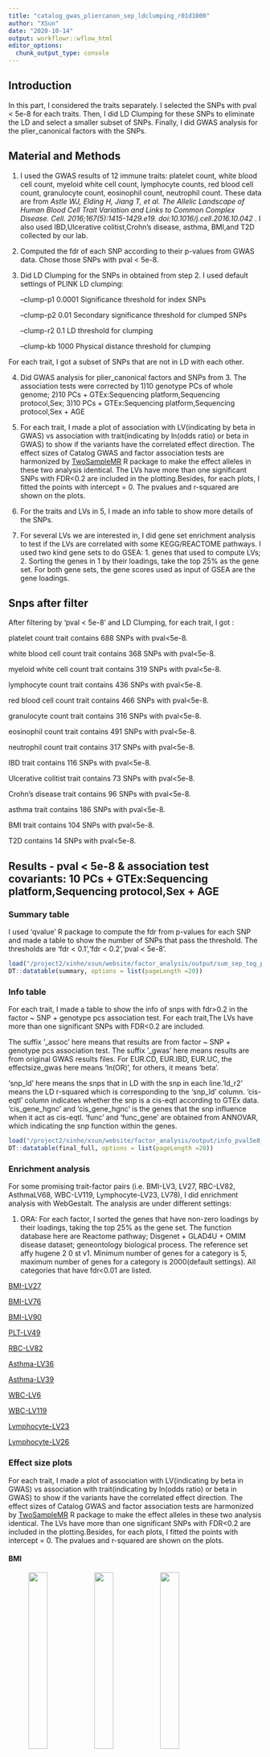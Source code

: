 ```yaml
---
title: "catalog_gwas_pliercanon_sep_ldclumping_r01d1000"
author: "XSun"
date: "2020-10-14"
output: workflowr::wflow_html
editor_options:
  chunk_output_type: console
---
```


## Introduction

In this part, I considered the traits separately. I selected the SNPs with pval < 5e-8 for each traits. Then, I did LD Clumping for these SNPs to eliminate the LD and select a smaller subset of SNPs. Finally, I did GWAS analysis for the plier_canonical factors with the SNPs.


## Material and Methods

1. I used the GWAS results of 12 immune traits: platelet count, white blood cell count, myeloid white cell count, lymphocyte counts, red blood cell count, granulocyte count, eosinophil count, neutrophil count. These data are from *Astle WJ, Elding H, Jiang T, et al. The Allelic Landscape of Human Blood Cell Trait Variation and Links to Common Complex Disease. Cell. 2016;167(5):1415-1429.e19. doi:10.1016/j.cell.2016.10.042* . I also used IBD,Ulcerative colitist,Crohn's disease, asthma, BMI,and T2D collected by our lab.

2. Computed the fdr of each SNP according to their p-values from GWAS data. Chose those SNPs with pval < 5e-8. 

3. Did LD Clumping for the SNPs in obtained from step 2. I used default settings of PLINK LD clumping: 
      
     --clump-p1 0.0001            Significance threshold for index SNPs
     
     --clump-p2 0.01              Secondary significance threshold for clumped SNPs
 
     --clump-r2 0.1               LD threshold for clumping

     --clump-kb 1000               Physical distance threshold for clumping

For each trait, I got a subset of SNPs that are not in LD with each other.

4. Did GWAS analysis for plier_canonical factors and SNPs from 3. The association tests were corrected by 1)10 genotype PCs of whole genome; 2)10 PCs + GTEx:Sequencing platform,Sequencing protocol,Sex; 3)10 PCs + GTEx:Sequencing platform,Sequencing protocol,Sex + AGE

5. For each trait, I made a plot of association with LV(indicating by beta in GWAS) vs association with trait(indicating by ln(odds ratio) or beta in GWAS) to show if the variants have the correlated effect direction. The effect sizes of Catalog GWAS and factor association tests are harmonized by [TwoSampleMR](https://mrcieu.github.io/TwoSampleMR/articles/introduction.html) R package to make the effect alleles in these two analysis identical. The LVs have more than one significant SNPs with FDR<0.2 are included in the plotting.Besides, for each plots, I fitted the points with intercept = 0. The pvalues and r-squared are shown on the plots.

6. For the traits and LVs in 5, I made an info table to show more details of the SNPs. 

7. For several LVs we are interested in, I did gene set enrichment analysis to test if the LVs are correlated with some KEGG/REACTOME pathways. I used two kind gene sets to do GSEA: 1. genes that used to compute LVs; 2. Sorting the genes in 1 by their loadings, take the top 25% as the gene set. For both gene sets, the gene scores used as input of GSEA are the gene loadings.



## Snps after filter

After filtering by 'pval < 5e-8' and LD Clumping, for each trait, I got :

platelet count trait contains 688 SNPs with pval<5e-8. 

white blood cell count trait contains 368 SNPs with pval<5e-8. 

myeloid white cell count trait contains 319 SNPs with pval<5e-8. 

lymphocyte count trait contains 436 SNPs with pval<5e-8. 

red blood cell count trait contains 466 SNPs with pval<5e-8. 

granulocyte count trait contains 316 SNPs with pval<5e-8. 

eosinophil count trait contains 491 SNPs with pval<5e-8. 

neutrophil count trait contains 317 SNPs with pval<5e-8. 

IBD trait contains 116 SNPs with pval<5e-8. 

Ulcerative colitist trait contains 73 SNPs with pval<5e-8. 

Crohn's disease trait contains 96 SNPs with pval<5e-8. 

asthma trait contains 186 SNPs with pval<5e-8. 

BMI trait contains 104 SNPs with pval<5e-8. 

T2D contains 14 SNPs with pval<5e-8. 



## Results - pval < 5e-8 & association test covariants: 10 PCs + GTEx:Sequencing platform,Sequencing protocol,Sex + AGE



### Summary table

I used 'qvalue' R package to compute the fdr from p-values for each SNP and made a table to show the number of SNPs that pass the threshold. The thresholds are 'fdr < 0.1','fdr < 0.2','pval < 5e-8'.

```r
load("/project2/xinhe/xsun/website/factor_analysis/output/sum_sep_tog_pval_pliercanon_wgpc_ldcl_d1k_ageco.rdata")
DT::datatable(summary, options = list(pageLength =20))
```


### Info table

For each trait, I made a table to show the info of snps with fdr>0.2 in the factor ~ SNP + genotype pcs association test. For each trait,The LVs have more than one significant SNPs with FDR<0.2 are included. 

The suffix '_assoc' here means that results are from factor ~ SNP + genotype pcs association test. The suffix '_gwas' here means results are from original GWAS results files. For EUR.CD, EUR.IBD, EUR.UC, the effectsize_gwas here means 'ln(OR)', for others, it means 'beta'. 

'snp_ld' here means the snps that in LD with the snp in each line.'ld_r2' means the LD r-squared which is corresponding to the 'snp_ld' column. 'cis-eqtl' column indicates whether the snp is a cis-eqtl according to GTEx data. 'cis_gene_hgnc' and 'cis_gene_hgnc' is the genes that the snp influence when it act as cis-eqtl. 'func' and 'func_gene' are obtained from ANNOVAR, which indicating the snp function within the genes.

```r
load("/project2/xinhe/xsun/website/factor_analysis/output/info_pval5e8_pliercanon_ld_d1k_ageco.rdata")
DT::datatable(final_full, options = list(pageLength =20))
```


### Enrichment analysis

For some promising trait-factor pairs (i.e. BMI-LV3, LV27, RBC-LV82, AsthmaLV68,  WBC-LV119, Lymphocyte-LV23, LV78), I did enrichment analysis with WebGestalt. The analysis are under different settings:

1. ORA: For each factor, I sorted the genes that have non-zero loadings by their loadings, taking the top 25% as the gene set. The function database here are Reactome pathway; Disgenet + GLAD4U + OMIM disease dataset; geneontology biological process. The reference set affy hugene 2 0 st v1. Minimum number of genes for a category is 5, maximum number of genes for a category is 2000(default settings). All categories that have fdr<0.01 are listed.


[BMI-LV27](http://www.webgestalt.org/results/1603046183/#)

[BMI-LV76](http://www.webgestalt.org/results/1603046194/#)

[BMI-LV90](http://www.webgestalt.org/results/1603129380/#)

[PLT-LV49](http://www.webgestalt.org/results/1603392884/#)

[RBC-LV82](http://www.webgestalt.org/results/1603046204/#)

[Asthma-LV36](http://www.webgestalt.org/results/1603392903/#)

[Asthma-LV39](http://www.webgestalt.org/results/1603394356/#)

[WBC-LV6](http://www.webgestalt.org/results/1603394345/#)

[WBC-LV119](http://www.webgestalt.org/results/1603046209/#)

[Lymphocyte-LV23](http://www.webgestalt.org/results/1603046175/#)

[Lymphocyte-LV26](http://www.webgestalt.org/results/1603392923/#)

### Effect size plots

For each trait, I made a plot of association with LV(indicating by beta in GWAS) vs association with trait(indicating by ln(odds ratio) or beta in GWAS) to show if the variants have the correlated effect direction. The effect sizes of Catalog GWAS and factor association tests are harmonized by [TwoSampleMR](https://mrcieu.github.io/TwoSampleMR/articles/introduction.html) R package to make the effect alleles in these two analysis identical. The LVs have more than one significant SNPs with FDR<0.2 are included in the plotting.Besides, for each plots, I fitted the points with intercept = 0. The pvalues and r-squared are shown on the plots.

#### BMI 

<figure class="half">
    <img src="https://github.com/xsun1229/factor_analysis/raw/master/output/effectsize_lv27_bmi_pval5e8_d1k_ageco.jpeg" width="30%">
    <img src="https://github.com/xsun1229/factor_analysis/raw/master/output/effectsize_lv30_bmi_pval5e8_d1k_ageco.jpeg" width="30%">
    <img src="https://github.com/xsun1229/factor_analysis/raw/master/output/effectsize_lv76_bmi_pval5e8_d1k_ageco.jpeg" width="30%">
    <img src="https://github.com/xsun1229/factor_analysis/raw/master/output/effectsize_lv90_bmi_pval5e8_d1k_ageco.jpeg" width="30%">
</figure>


#### Eosinophil count 

<figure class="half">
    <img src="https://github.com/xsun1229/factor_analysis/raw/master/output/effectsize_lv106_eo_pval5e8_d1k_ageco.jpeg" width="30%">
    <img src="https://github.com/xsun1229/factor_analysis/raw/master/output/effectsize_lv125_eo_pval5e8_d1k_ageco.jpeg" width="30%">
</figure>

#### Crohn's disease

<figure class="half">
    <img src="https://github.com/xsun1229/factor_analysis/raw/master/output/effectsize_lv126_EUR.CD_pval5e8_d1k_ageco.jpeg" width="30%">
</figure>

#### IBD

<figure class="half">
    <img src="https://github.com/xsun1229/factor_analysis/raw/master/output/effectsize_lv98_EUR.IBD_pval5e8_d1k_ageco.jpeg" width="30%">
</figure>

#### Ulcerative colitist

<figure class="half">
    <img src="https://github.com/xsun1229/factor_analysis/raw/master/output/effectsize_lv23_EUR.UC_pval5e8_d1k_ageco.jpeg" width="30%">
    <img src="https://github.com/xsun1229/factor_analysis/raw/master/output/effectsize_lv24_EUR.UC_pval5e8_d1k_ageco.jpeg" width="30%">
    <img src="https://github.com/xsun1229/factor_analysis/raw/master/output/effectsize_lv108_EUR.UC_pval5e8_d1k_ageco.jpeg" width="30%">
</figure>


#### granulocyte count

None of the LVs have >1 SNPs at FDR<0.2.


#### lymphocyte count

<figure class="half">
    <img src="https://github.com/xsun1229/factor_analysis/raw/master/output/effectsize_lv23_lymph_pval5e8_d1k_ageco.jpeg" width="30%">
    <img src="https://github.com/xsun1229/factor_analysis/raw/master/output/effectsize_lv26_lymph_pval5e8_d1k_ageco.jpeg" width="30%">
    <img src="https://github.com/xsun1229/factor_analysis/raw/master/output/effectsize_lv37_lymph_pval5e8_d1k_ageco.jpeg" width="30%">
    <img src="https://github.com/xsun1229/factor_analysis/raw/master/output/effectsize_lv65_lymph_pval5e8_d1k_ageco.jpeg" width="30%">
    <img src="https://github.com/xsun1229/factor_analysis/raw/master/output/effectsize_lv123_lymph_pval5e8_d1k_ageco.jpeg" width="30%">
</figure>

#### myeloid white cell count

<figure class="half">
    <img src="https://github.com/xsun1229/factor_analysis/raw/master/output/effectsize_lv65_myeloid_wbc_pval5e8_d1k_ageco.jpeg" width="30%">
    <img src="https://github.com/xsun1229/factor_analysis/raw/master/output/effectsize_lv94_myeloid_wbc_pval5e8_d1k_ageco.jpeg" width="30%">
    <img src="https://github.com/xsun1229/factor_analysis/raw/master/output/effectsize_lv119_myeloid_wbc_pval5e8_d1k_ageco.jpeg" width="30%">
</figure>

#### neutrophil count

<figure class="half">
    <img src="https://github.com/xsun1229/factor_analysis/raw/master/output/effectsize_lv6_neut_pval5e8_d1k_ageco.jpeg" width="30%">
    <img src="https://github.com/xsun1229/factor_analysis/raw/master/output/effectsize_lv95_neut_pval5e8_d1k_ageco.jpeg" width="30%">
</figure>

#### plt

<figure class="half">
    <img src="https://github.com/xsun1229/factor_analysis/raw/master/output/effectsize_lv49_plt_pval5e8_d1k_ageco.jpeg" width="30%">
    <img src="https://github.com/xsun1229/factor_analysis/raw/master/output/effectsize_lv97_plt_pval5e8_d1k_ageco.jpeg" width="30%">
</figure>

#### rbc

<figure class="half">
    <img src="https://github.com/xsun1229/factor_analysis/raw/master/output/effectsize_lv3_rbc_pval5e8_d1k_ageco.jpeg" width="30%">
    <img src="https://github.com/xsun1229/factor_analysis/raw/master/output/effectsize_lv20_rbc_pval5e8_d1k_ageco.jpeg" width="30%">
    <img src="https://github.com/xsun1229/factor_analysis/raw/master/output/effectsize_lv82_rbc_pval5e8_d1k_ageco.jpeg" width="30%">
    <img src="https://github.com/xsun1229/factor_analysis/raw/master/output/effectsize_lv118_rbc_pval5e8_d1k_ageco.jpeg" width="30%">
</figure>

#### T2D

<img src="https://github.com/xsun1229/factor_analysis/raw/master/output/effectsize_lv1_T2D_pval5e8_d1k_ageco.jpeg" width="30%">

#### asthma

<figure class="half">
    <img src="https://github.com/xsun1229/factor_analysis/raw/master/output/effectsize_lv21_ukb.allasthma_pval5e8_d1k_ageco.jpeg" width="30%">
    <img src="https://github.com/xsun1229/factor_analysis/raw/master/output/effectsize_lv36_ukb.allasthma_pval5e8_d1k_ageco.jpeg" width="30%">
    <img src="https://github.com/xsun1229/factor_analysis/raw/master/output/effectsize_lv39_ukb.allasthma_pval5e8_d1k_ageco.jpeg" width="30%">
    <img src="https://github.com/xsun1229/factor_analysis/raw/master/output/effectsize_lv68_ukb.allasthma_pval5e8_d1k_ageco.jpeg" width="30%">
    <img src="https://github.com/xsun1229/factor_analysis/raw/master/output/effectsize_lv82_ukb.allasthma_pval5e8_d1k_ageco.jpeg" width="30%">
</figure>

#### wbc

<figure class="half">
    <img src="https://github.com/xsun1229/factor_analysis/raw/master/output/effectsize_lv6_wbc_pval5e8_d1k_ageco.jpeg" width="30%">
    <img src="https://github.com/xsun1229/factor_analysis/raw/master/output/effectsize_lv119_wbc_pval5e8_d1k_ageco.jpeg" width="30%">
</figure>


### Effect size plots- more SNPs

For some promising trait-factor pairs , I relaxed the fdr threshold of the SNPs that used to make effect size plots(from 0.2 to 0.3/0.5)


#### BMI 

The BMI~lv90 is not very promising pairs when considering SNPs at fdr<0.2, but the fitting result at fdr <0.5 is better than the former result . So I post the plots here too.


<figure class="half">
    <img src="https://github.com/xsun1229/factor_analysis/raw/master/output/effectsize_lv27_bmi_pval5e8_d1k_ageco.jpeg" width="30%">
    <img src="https://github.com/xsun1229/factor_analysis/raw/master/output/effectsize_lv27_bmi_pval5e8_d1k_ageco_fdr03.jpeg" width="30%">
    <img src="https://github.com/xsun1229/factor_analysis/raw/master/output/effectsize_lv27_bmi_pval5e8_d1k_ageco_fdr05.jpeg" width="30%">
</figure>

<figure class="half">
    <img src="https://github.com/xsun1229/factor_analysis/raw/master/output/effectsize_lv76_bmi_pval5e8_d1k_ageco.jpeg" width="30%">
    <img src="https://github.com/xsun1229/factor_analysis/raw/master/output/effectsize_lv76_bmi_pval5e8_d1k_ageco_fdr03.jpeg" width="30%">
    <img src="https://github.com/xsun1229/factor_analysis/raw/master/output/effectsize_lv76_bmi_pval5e8_d1k_ageco_fdr05.jpeg" width="30%">
</figure>

<figure class="half">
    <img src="https://github.com/xsun1229/factor_analysis/raw/master/output/effectsize_lv90_bmi_pval5e8_d1k_ageco.jpeg" width="30%">
    <img src="https://github.com/xsun1229/factor_analysis/raw/master/output/effectsize_lv90_bmi_pval5e8_d1k_ageco_fdr03.jpeg" width="30%">
    <img src="https://github.com/xsun1229/factor_analysis/raw/master/output/effectsize_lv90_bmi_pval5e8_d1k_ageco_fdr05.jpeg" width="30%">
</figure>


#### lymphocyte count

<figure class="half">
    <img src="https://github.com/xsun1229/factor_analysis/raw/master/output/effectsize_lv23_lymph_pval5e8_d1k_ageco.jpeg" width="30%">
    <img src="https://github.com/xsun1229/factor_analysis/raw/master/output/effectsize_lv23_lymph_pval5e8_d1k_ageco_fdr03.jpeg" width="30%">
    <img src="https://github.com/xsun1229/factor_analysis/raw/master/output/effectsize_lv23_lymph_pval5e8_d1k_ageco_fdr05.jpeg" width="30%">
</figure>

<figure class="half">
    <img src="https://github.com/xsun1229/factor_analysis/raw/master/output/effectsize_lv26_lymph_pval5e8_d1k_ageco.jpeg" width="30%">
    <img src="https://github.com/xsun1229/factor_analysis/raw/master/output/effectsize_lv26_lymph_pval5e8_d1k_ageco_fdr03.jpeg" width="30%">
    <img src="https://github.com/xsun1229/factor_analysis/raw/master/output/effectsize_lv26_lymph_pval5e8_d1k_ageco_fdr05.jpeg" width="30%">
</figure>

#### platelet count

<figure class="half">
    <img src="https://github.com/xsun1229/factor_analysis/raw/master/output/effectsize_lv49_plt_pval5e8_d1k_ageco.jpeg" width="30%">
    <img src="https://github.com/xsun1229/factor_analysis/raw/master/output/effectsize_lv49_plt_pval5e8_d1k_ageco_fdr03.jpeg" width="30%">
    <img src="https://github.com/xsun1229/factor_analysis/raw/master/output/effectsize_lv49_plt_pval5e8_d1k_ageco_fdr05.jpeg" width="30%">
</figure>

#### red blood cell count

<figure class="half">
    <img src="https://github.com/xsun1229/factor_analysis/raw/master/output/effectsize_lv82_rbc_pval5e8_d1k_ageco.jpeg" width="30%">
    <img src="https://github.com/xsun1229/factor_analysis/raw/master/output/effectsize_lv82_rbc_pval5e8_d1k_ageco_fdr03.jpeg" width="30%">
    <img src="https://github.com/xsun1229/factor_analysis/raw/master/output/effectsize_lv82_rbc_pval5e8_d1k_ageco_fdr05.jpeg" width="30%">
</figure>


#### asthma

<figure class="half">
    <img src="https://github.com/xsun1229/factor_analysis/raw/master/output/effectsize_lv36_ukb.allasthma_pval5e8_d1k_ageco.jpeg" width="30%">
    <img src="https://github.com/xsun1229/factor_analysis/raw/master/output/effectsize_lv36_ukb.allasthma_pval5e8_d1k_ageco_fdr03.jpeg" width="30%">
    <img src="https://github.com/xsun1229/factor_analysis/raw/master/output/effectsize_lv36_ukb.allasthma_pval5e8_d1k_ageco_fdr05.jpeg" width="30%">
</figure>

<figure class="half">
    <img src="https://github.com/xsun1229/factor_analysis/raw/master/output/effectsize_lv39_ukb.allasthma_pval5e8_d1k_ageco.jpeg" width="30%">
    <img src="https://github.com/xsun1229/factor_analysis/raw/master/output/effectsize_lv39_ukb.allasthma_pval5e8_d1k_ageco_fdr03.jpeg" width="30%">
    <img src="https://github.com/xsun1229/factor_analysis/raw/master/output/effectsize_lv39_ukb.allasthma_pval5e8_d1k_ageco_fdr05.jpeg" width="30%">
</figure>


#### white blood cell count

<figure class="half">
    <img src="https://github.com/xsun1229/factor_analysis/raw/master/output/effectsize_lv6_wbc_pval5e8_d1k_ageco.jpeg" width="30%">
    <img src="https://github.com/xsun1229/factor_analysis/raw/master/output/effectsize_lv6_wbc_pval5e8_d1k_ageco_fdr03.jpeg" width="30%">
    <img src="https://github.com/xsun1229/factor_analysis/raw/master/output/effectsize_lv6_wbc_pval5e8_d1k_ageco_fdr05.jpeg" width="30%">
</figure>

<figure class="half">
    <img src="https://github.com/xsun1229/factor_analysis/raw/master/output/effectsize_lv119_wbc_pval5e8_d1k_ageco.jpeg" width="30%">
    <img src="https://github.com/xsun1229/factor_analysis/raw/master/output/effectsize_lv119_wbc_pval5e8_d1k_ageco_fdr03.jpeg" width="30%">
    <img src="https://github.com/xsun1229/factor_analysis/raw/master/output/effectsize_lv119_wbc_pval5e8_d1k_ageco_fdr05.jpeg" width="30%">
</figure>


### Effect size plots - checking the reverse causality

To check if the effect size correlation is due to reverse causality: i.e. trait -> LV (trait causally affect LV), instead of LV -> trait (which is what we like to see). I used all SNPs associated with traits(pval<5E-8). The x-axis is the effects of these SNPs on trait, and y-axis is the effects on LV. 

Some pair show p < 0.05, the result may be driven by the possible causal effect of LV -> trait. To test this, I removed the SNPs that are associated with LVs at FDR < 0.2 and made the plots again.

#### BMI 

<figure class="half">
    <img src="https://github.com/xsun1229/factor_analysis/raw/master/output/effectsize_lv27_bmi_pval5e8_d1k_ageco_reverse.jpeg" width="30%">
    <img src="https://github.com/xsun1229/factor_analysis/raw/master/output/effectsize_lv76_bmi_pval5e8_d1k_ageco_reverse.jpeg" width="30%">
    <img src="https://github.com/xsun1229/factor_analysis/raw/master/output/effectsize_lv90_bmi_pval5e8_d1k_ageco_reverse.jpeg" width="30%">
</figure>

<figure class="half">
    <img src="https://github.com/xsun1229/factor_analysis/raw/master/output/effectsize_lv27_bmi_pval5e8_d1k_ageco_reverse_remove.jpeg" width="30%">
    <img src="https://github.com/xsun1229/factor_analysis/raw/master/output/effectsize_lv76_bmi_pval5e8_d1k_ageco_reverse_remove.jpeg" width="30%">
    <img src="https://github.com/xsun1229/factor_analysis/raw/master/output/effectsize_lv90_bmi_pval5e8_d1k_ageco_reverse_remove.jpeg" width="30%">
</figure>

#### lymphocyte count

<figure class="half">
    <img src="https://github.com/xsun1229/factor_analysis/raw/master/output/effectsize_lv23_lymph_pval5e8_d1k_ageco_reverse.jpeg" width="30%">
    <img src="https://github.com/xsun1229/factor_analysis/raw/master/output/effectsize_lv26_lymph_pval5e8_d1k_ageco_reverse.jpeg" width="30%">
</figure>

<figure class="half">
    <img src="https://github.com/xsun1229/factor_analysis/raw/master/output/effectsize_lv23_lymph_pval5e8_d1k_ageco_reverse_remove.jpeg" width="30%">
    <img src="https://github.com/xsun1229/factor_analysis/raw/master/output/effectsize_lv26_lymph_pval5e8_d1k_ageco_reverse_remove.jpeg" width="30%">
</figure>

#### platelet count 


<figure class="half">
    <img src="https://github.com/xsun1229/factor_analysis/raw/master/output/effectsize_lv49_plt_pval5e8_d1k_ageco_reverse.jpeg" width="30%">
</figure>

<figure class="half">
    <img src="https://github.com/xsun1229/factor_analysis/raw/master/output/effectsize_lv49_plt_pval5e8_d1k_ageco_reverse_remove.jpeg" width="30%">
</figure>

#### red blood cell count 


<figure class="half">
    <img src="https://github.com/xsun1229/factor_analysis/raw/master/output/effectsize_lv82_rbc_pval5e8_d1k_ageco_reverse.jpeg" width="30%">
</figure>

<figure class="half">
    <img src="https://github.com/xsun1229/factor_analysis/raw/master/output/effectsize_lv82_rbc_pval5e8_d1k_ageco_reverse_remove.jpeg" width="30%">
</figure>


#### asthma

<figure class="half">
    <img src="https://github.com/xsun1229/factor_analysis/raw/master/output/effectsize_lv36_ukb.allasthma_pval5e8_d1k_ageco_reverse.jpeg" width="30%">
    <img src="https://github.com/xsun1229/factor_analysis/raw/master/output/effectsize_lv39_ukb.allasthma_pval5e8_d1k_ageco_reverse.jpeg" width="30%">
</figure>

<figure class="half">
    <img src="https://github.com/xsun1229/factor_analysis/raw/master/output/effectsize_lv36_ukb.allasthma_pval5e8_d1k_ageco_reverse_remove.jpeg" width="30%">
    <img src="https://github.com/xsun1229/factor_analysis/raw/master/output/effectsize_lv39_ukb.allasthma_pval5e8_d1k_ageco_reverse_remove.jpeg" width="30%">
</figure>

#### white blood cell count

<figure class="half">
    <img src="https://github.com/xsun1229/factor_analysis/raw/master/output/effectsize_lv6_wbc_pval5e8_d1k_ageco_reverse.jpeg" width="30%">
    <img src="https://github.com/xsun1229/factor_analysis/raw/master/output/effectsize_lv119_wbc_pval5e8_d1k_ageco_reverse.jpeg" width="30%">
</figure>

<figure class="half">
    <img src="https://github.com/xsun1229/factor_analysis/raw/master/output/effectsize_lv6_wbc_pval5e8_d1k_ageco_reverse_remove.jpeg" width="30%">
    <img src="https://github.com/xsun1229/factor_analysis/raw/master/output/effectsize_lv119_wbc_pval5e8_d1k_ageco_reverse_remove.jpeg" width="30%">
</figure>


### QQplots

#### BMI 

LV27, LV76 and LV90

<figure class="half">
    <img src="https://github.com/xsun1229/factor_analysis/raw/master/output/qq_unif_lv27_bmi_pliercanon_d1k_ageco.jpeg" width="30%">
    <img src="https://github.com/xsun1229/factor_analysis/raw/master/output/qq_unif_lv76_bmi_pliercanon_d1k_ageco.jpeg" width="30%">
    <img src="https://github.com/xsun1229/factor_analysis/raw/master/output/qq_unif_lv90_bmi_pliercanon_d1k_ageco.jpeg" width="30%">
</figure>


#### lymphocyte count

LV23 and LV26

<figure class="half">
    <img src="https://github.com/xsun1229/factor_analysis/raw/master/output/qq_unif_lv23_lymph_pliercanon_d1k_ageco.jpeg" width="30%">
    <img src="https://github.com/xsun1229/factor_analysis/raw/master/output/qq_unif_lv26_lymph_pliercanon_d1k_ageco.jpeg" width="30%">
</figure>



#### platelet count 

LV49

<figure class="half">
    <img src="https://github.com/xsun1229/factor_analysis/raw/master/output/qq_unif_lv49_plt_pliercanon_d1k_ageco.jpeg" width="30%">
</figure>



#### red blood cell count 

LV82

<figure class="half">
    <img src="https://github.com/xsun1229/factor_analysis/raw/master/output/qq_unif_lv82_rbc_pliercanon_d1k_ageco.jpeg" width="30%">
</figure>



#### asthma

LV36 and LV79

<figure class="half">
    <img src="https://github.com/xsun1229/factor_analysis/raw/master/output/qq_unif_lv36_ukb.allasthma_pliercanon_d1k_ageco.jpeg" width="30%">
    <img src="https://github.com/xsun1229/factor_analysis/raw/master/output/qq_unif_lv79_ukb.allasthma_pliercanon_d1k_ageco.jpeg" width="30%">
</figure>


#### white blood cell count

LV6 and LV119

<figure class="half">
    <img src="https://github.com/xsun1229/factor_analysis/raw/master/output/qq_unif_lv6_wbc_pliercanon_d1k_ageco.jpeg" width="30%">
    <img src="https://github.com/xsun1229/factor_analysis/raw/master/output/qq_unif_lv119_wbc_pliercanon_d1k_ageco.jpeg" width="30%">
</figure>






### Colocalization

The colocalization analysis was performed using the approximate Bayes factor test implemented in the Coloc package. Coloc computes five posterior probabilities (PP0, PP1, PP2, PP3 and PP4), each corresponding to a hypothesis: H0, no association with either trait; H1, association with trait 1 but not with trait 2; H2, association with trait 2 but not with trait 1; H3, association with trait 1 and trait 2, two independent SNPs; H4, association with trait 1 and trait 2, one shared SNP. We ran Coloc incorporated in the FUSION pipeline with the default parameters for TWAS-significant associations (using the R function Fusion.assoc_test.R in FUSION with -coloc_P flag) and used PP4 to assess evidence of colocalization. We visualized the colocalization of factor - QTLs and GWAS associations using the [LocusCompareR package](https://github.com/boxiangliu/locuscomparer).

Chromosome selection: when visualizing the results, we can only specify one chromosome at one time. I first sorted the SNPs by their pvalues in factor association tests, then I selected the first two SNPs and chose their chromosome to do the visualization. 


#### BMI 

LV27, LV76 and LV90

```r
load("/project2/xinhe/xsun/website/factor_analysis/output/bmi_lv27_coloc.results_d1k.rdata")
note <- c(NA,"no association with either trait","association with trait 1 but not with trait 2","association with trait 2 but not with trait 1","association with trait 1 and trait 2,two independent SNPs"," association with trait 1 and trait 2, one shared SNP")
pval <- cbind(results$summary,note)
knitr::kable(pval, caption = "pvalues in coloclization")
```

<figure class="half">
    <img src="https://github.com/xsun1229/factor_analysis/raw/master/output/coloc_bmi_lv27_pliercanon_d1k.jpeg" width="50%">
</figure>

<figure class="half">
    <img src="https://github.com/xsun1229/factor_analysis/raw/master/output/coloc_bmi_lv27_pliercanon_d1k_top2.jpeg" width="50%">
</figure>


```r
load("/project2/xinhe/xsun/website/factor_analysis/output/bmi_lv76_coloc.results_d1k.rdata")
note <- c(NA,"no association with either trait","association with trait 1 but not with trait 2","association with trait 2 but not with trait 1","association with trait 1 and trait 2,two independent SNPs"," association with trait 1 and trait 2, one shared SNP")
pval <- cbind(results$summary,note)
knitr::kable(pval, caption = "pvalues in coloclization")
```

<figure class="half">
    <img src="https://github.com/xsun1229/factor_analysis/raw/master/output/coloc_bmi_lv76_pliercanon_d1k.jpeg" width="50%">
</figure>

<figure class="half">
    <img src="https://github.com/xsun1229/factor_analysis/raw/master/output/coloc_bmi_lv76_pliercanon_d1k_top2.jpeg" width="50%">
</figure>



```r
load("/project2/xinhe/xsun/website/factor_analysis/output/bmi_lv90_coloc.results_d1k.rdata")
note <- c(NA,"no association with either trait","association with trait 1 but not with trait 2","association with trait 2 but not with trait 1","association with trait 1 and trait 2,two independent SNPs"," association with trait 1 and trait 2, one shared SNP")
pval <- cbind(results$summary,note)
knitr::kable(pval, caption = "pvalues in coloclization")
```

<figure class="half">
    <img src="https://github.com/xsun1229/factor_analysis/raw/master/output/coloc_bmi_lv90_pliercanon_d1k.jpeg" width="50%">
</figure>

<figure class="half">
    <img src="https://github.com/xsun1229/factor_analysis/raw/master/output/coloc_bmi_lv90_pliercanon_d1k_top2.jpeg" width="50%">
</figure>


#### lymphocyte count

LV23 and LV26


```r
load("/project2/xinhe/xsun/website/factor_analysis/output/lymph_lv23_coloc.results_d1k.rdata")
note <- c(NA,"no association with either trait","association with trait 1 but not with trait 2","association with trait 2 but not with trait 1","association with trait 1 and trait 2,two independent SNPs"," association with trait 1 and trait 2, one shared SNP")
pval <- cbind(results$summary,note)
knitr::kable(pval, caption = "pvalues in coloclization")
```

<figure class="half">
    <img src="https://github.com/xsun1229/factor_analysis/raw/master/output/coloc_lymph_lv23_pliercanon_d1k.jpeg" width="50%">
</figure>

<figure class="half">
    <img src="https://github.com/xsun1229/factor_analysis/raw/master/output/coloc_lymph_lv23_pliercanon_d1k_top2.jpeg" width="50%">
</figure>



```r
load("/project2/xinhe/xsun/website/factor_analysis/output/lymph_lv23_coloc.results_d1k.rdata")
note <- c(NA,"no association with either trait","association with trait 1 but not with trait 2","association with trait 2 but not with trait 1","association with trait 1 and trait 2,two independent SNPs"," association with trait 1 and trait 2, one shared SNP")
pval <- cbind(results$summary,note)
knitr::kable(pval, caption = "pvalues in coloclization")
```

<figure class="half">
    <img src="https://github.com/xsun1229/factor_analysis/raw/master/output/coloc_lymph_lv26_pliercanon_d1k.jpeg" width="50%">
</figure>

<figure class="half">
    <img src="https://github.com/xsun1229/factor_analysis/raw/master/output/coloc_lymph_lv26_pliercanon_d1k_top2.jpeg" width="50%">
</figure>

#### platelet count 

LV49



```r
load("/project2/xinhe/xsun/website/factor_analysis/output/plt_lv49_coloc.results_d1k.rdata")
note <- c(NA,"no association with either trait","association with trait 1 but not with trait 2","association with trait 2 but not with trait 1","association with trait 1 and trait 2,two independent SNPs"," association with trait 1 and trait 2, one shared SNP")
pval <- cbind(results$summary,note)
knitr::kable(pval, caption = "pvalues in coloclization")
```

<figure class="half">
    <img src="https://github.com/xsun1229/factor_analysis/raw/master/output/coloc_plt_lv49_pliercanon_d1k.jpeg" width="50%">
</figure>

<figure class="half">
    <img src="https://github.com/xsun1229/factor_analysis/raw/master/output/coloc_plt_lv49_pliercanon_d1k_top2.jpeg" width="50%">
</figure>


#### red blood cell count 

LV82


```r
load("/project2/xinhe/xsun/website/factor_analysis/output/rbc_lv82_coloc.results_d1k.rdata")
note <- c(NA,"no association with either trait","association with trait 1 but not with trait 2","association with trait 2 but not with trait 1","association with trait 1 and trait 2,two independent SNPs"," association with trait 1 and trait 2, one shared SNP")
pval <- cbind(results$summary,note)
knitr::kable(pval, caption = "pvalues in coloclization")
```

<figure class="half">
    <img src="https://github.com/xsun1229/factor_analysis/raw/master/output/coloc_rbc_lv82_pliercanon_d1k.jpeg" width="50%">
</figure>


<figure class="half">
    <img src="https://github.com/xsun1229/factor_analysis/raw/master/output/coloc_rbc_lv82_pliercanon_d1k_top2.jpeg" width="50%">
</figure>


#### asthma

The asthma GWAS data doesn't contain the MAF of SNPs which is required in 'coloc' package when performing colocalization analysis. So I just post the plots here. 

<figure class="half">
    <img src="https://github.com/xsun1229/factor_analysis/raw/master/output/coloc_ukb.allasthma_lv36_pliercanon_d1k.jpeg" width="50%">
</figure>

<figure class="half">
    <img src="https://github.com/xsun1229/factor_analysis/raw/master/output/coloc_ukb.allasthma_lv36_pliercanon_d1k_top2.jpeg" width="50%">
</figure>


<figure class="half">
    <img src="https://github.com/xsun1229/factor_analysis/raw/master/output/coloc_ukb.allasthma_lv79_pliercanon_d1k.jpeg" width="50%">
</figure>

<figure class="half">
    <img src="https://github.com/xsun1229/factor_analysis/raw/master/output/coloc_ukb.allasthma_lv79_pliercanon_d1k_top2.jpeg" width="50%">
</figure>



#### white blood cell count

LV6 and LV119



```r
load("/project2/xinhe/xsun/website/factor_analysis/output/wbc_lv6_coloc.results_d1k.rdata")
note <- c(NA,"no association with either trait","association with trait 1 but not with trait 2","association with trait 2 but not with trait 1","association with trait 1 and trait 2,two independent SNPs"," association with trait 1 and trait 2, one shared SNP")
pval <- cbind(results$summary,note)
knitr::kable(pval, caption = "pvalues in coloclization")
```

<figure class="half">
    <img src="https://github.com/xsun1229/factor_analysis/raw/master/output/coloc_wbc_lv6_pliercanon_d1k.jpeg" width="30%">
</figure>

<figure class="half">
    <img src="https://github.com/xsun1229/factor_analysis/raw/master/output/coloc_wbc_lv6_pliercanon_d1k_top2.jpeg" width="30%">
</figure>



```r
load("/project2/xinhe/xsun/website/factor_analysis/output/wbc_lv119_coloc.results_d1k.rdata")
note <- c(NA,"no association with either trait","association with trait 1 but not with trait 2","association with trait 2 but not with trait 1","association with trait 1 and trait 2,two independent SNPs"," association with trait 1 and trait 2, one shared SNP")
pval <- cbind(results$summary,note)
knitr::kable(pval, caption = "pvalues in coloclization")
```

<figure class="half">
    <img src="https://github.com/xsun1229/factor_analysis/raw/master/output/coloc_wbc_lv119_pliercanon_d1k.jpeg" width="30%">
</figure>


<figure class="half">
    <img src="https://github.com/xsun1229/factor_analysis/raw/master/output/coloc_wbc_lv119_pliercanon_d1k_top2.jpeg" width="30%">
</figure>

## Results - pval < 5e-8 & association test covariants: 10 PCs

### Summary table

I used 'qvalue' R package to compute the fdr from p-values for each SNP and made a table to show the number of SNPs that pass the threshold. The thresholds are 'fdr < 0.1','fdr < 0.2','pval < 5e-8'.

```r
load("/project2/xinhe/xsun/website/factor_analysis/output/sum_sep_tog_pval_pliercanon_wgpc_ldcl_d1k.rdata")
DT::datatable(summary, options = list(pageLength =20))
```


### Info table

For each trait, I made a table to show the info of snps with fdr>0.2 in the factor ~ SNP + genotype pcs association test. For each trait,The LVs have more than one significant SNPs with FDR<0.2 are included. 

The suffix '_assoc' here means that results are from factor ~ SNP + genotype pcs association test. The suffix '_gwas' here means results are from original GWAS results files. For EUR.CD, EUR.IBD, EUR.UC, the effectsize_gwas here means 'ln(OR)', for others, it means 'beta'. 

'snp_ld' here means the snps that in LD with the snp in each line.'ld_r2' means the LD r-squared which is corresponding to the 'snp_ld' column. 'cis-eqtl' column indicates whether the snp is a cis-eqtl according to GTEx data. 'cis_gene_hgnc' and 'cis_gene_hgnc' is the genes that the snp influence when it act as cis-eqtl. 'func' and 'func_gene' are obtained from ANNOVAR, which indicating the snp function within the genes.

```r
load("/project2/xinhe/xsun/website/factor_analysis/output/info_pval5e8_pliercanon_ld_d1k.rdata")
DT::datatable(final_full, options = list(pageLength =20))
```

### Enrichment analysis

For some promising trait-factor pairs (i.e. BMI-LV3, LV27, RBC-LV82, AsthmaLV68,  WBC-LV119, Lymphocyte-LV23, LV78), I did enrichment analysis with WebGestalt. The analysis are under different settings:

1. ORA: For each factor, I sorted the genes in 1 by their loadings, taking the top 25% as the gene set. The function database here are Reactome pathway; Disgenet + GLAD4U + OMIM disease dataset; geneontology biological process. The reference set affy hugene 2 0 st v1. Minimum number of genes for a category is 5, maximum number of genes for a category is 2000(default settings). All categories that have fdr<0.01 are listed.

[BMI-LV3](http://www.webgestalt.org/results/1603046168/#)

[BMI-LV27](http://www.webgestalt.org/results/1603046183/#)

[BMI-LV76](http://www.webgestalt.org/results/1603046194/#)

[BMI-LV90](http://www.webgestalt.org/results/1603129380/#)

[RBC-LV82](http://www.webgestalt.org/results/1603046204/#)

[Asthma-LV68](http://www.webgestalt.org/results/1603046188/#)

[WBC-LV119](http://www.webgestalt.org/results/1603046209/#)

[Lymphocyte-LV23](http://www.webgestalt.org/results/1603046175/#)

[Lymphocyte-LV78](http://www.webgestalt.org/results/1603046199/#)

2. GSEA: For each factor, I used all genes (zero loading genes included), taking the gene loadings as their gene score in GSEA. The function database is Reactome pathway.

[BMI-LV3-Reactome](http://www.webgestalt.org/results/1602817719/#)
[BMI-LV3-GO](http://www.webgestalt.org/results/1603047206/#)
[BMI-LV3-phenotype](http://www.webgestalt.org/results/1603047219/#)
[BMI-LV3-disease-Disgenet](http://www.webgestalt.org/results/1603047233/#)


[BMI-LV27-Reactome](http://www.webgestalt.org/results/1602817777/#)
[BMI-LV27-GO](http://www.webgestalt.org/results/1603057432/#)
[BMI-LV27-phenotype](http://www.webgestalt.org/results/1603056104/#)
[BMI-LV27-disease-Disgenet](http://www.webgestalt.org/results/1603048331/#)

[BMI-LV76-Reactome](http://www.webgestalt.org/results/1602879472/#)
[BMI-LV76-GO](http://www.webgestalt.org/results/1603057390/#)
[BMI-LV76-phenotype](http://www.webgestalt.org/results/1603051035/#)
[BMI-LV76-disease-Disgenet](http://www.webgestalt.org/results/1603050188/#)

[RBC-LV82-Reactome](http://www.webgestalt.org/results/1602817795/#)
[RBC-LV82-GO](http://www.webgestalt.org/results/1603055953/#)
[RBC-LV82-phenotype](http://www.webgestalt.org/results/1603049647/#)
[RBC-LV82-disease-Disgenet](http://www.webgestalt.org/results/1603048694/#)

[Asthma-LV68-Reactome](http://www.webgestalt.org/results/1602817784/#)
[Asthma-LV68-GO](http://www.webgestalt.org/results/1603057396/#)
[Asthma-LV68-phenotype](http://www.webgestalt.org/results/1603056098/#)
[Asthma-LV68-disease-Disgenet](http://www.webgestalt.org/results/1603050957/#)

[WBC-LV119-Reactome](http://www.webgestalt.org/results/1602817802/#)
[WBC-LV119-GO](http://www.webgestalt.org/results/1603055946/#)
[WBC-LV119-phenotype](http://www.webgestalt.org/results/1603051028/#)
[WBC-LV119-disease-Disgenet](http://www.webgestalt.org/results/1603048685/#)

[Lymphocyte-LV23-Reactome](http://www.webgestalt.org/results/1602817770/#)
[Lymphocyte-LV23-GO](http://www.webgestalt.org/results/1603058325/#)
[Lymphocyte-LV23-phenotype](http://www.webgestalt.org/results/1603057276/#)
[Lymphocyte-LV23-disease-Disgenet](http://www.webgestalt.org/results/1603048322/#)

[Lymphocyte-LV78](http://www.webgestalt.org/results/1602817790/#)
[Lymphocyte-LV78-GO](http://www.webgestalt.org/results/1603055931/#)
[Lymphocyte-LV78-phenotype](http://www.webgestalt.org/results/1603049640/#)
[Lymphocyte-LV78-disease-Disgenet](http://www.webgestalt.org/results/1603050962/#)

3. GSEA: For each factor, I used all genes (zero loading genes included), taking the gene loadings as their gene score in GSEA. For those loadings = 0, I assigned a random number from normal distribution N(0,1e-5) to it to avoid ties. The function database is Reactome pathway.

[BMI-LV3](http://www.webgestalt.org/results/1602818962/#)

[BMI-LV27](http://www.webgestalt.org/results/1602818974/#)

[BMI-LV76](http://www.webgestalt.org/results/1602879491/#)

[RBC-LV82](http://www.webgestalt.org/results/1602818985/#)

[Asthma-LV68](http://www.webgestalt.org/results/1602818980/#)

[WBC-LV119](http://www.webgestalt.org/results/1602818997/#)

[Lymphocyte-LV23](http://www.webgestalt.org/results/1602818968/#)

[Lymphocyte-LV78](http://www.webgestalt.org/results/1602818985/#)


### Effect size plots

For each trait, I made a plot of association with LV(indicating by beta in GWAS) vs association with trait(indicating by ln(odds ratio) or beta in GWAS) to show if the variants have the correlated effect direction. The effect sizes of Catalog GWAS and factor association tests are harmonized by [TwoSampleMR](https://mrcieu.github.io/TwoSampleMR/articles/introduction.html) R package to make the effect alleles in these two analysis identical. The LVs have more than one significant SNPs with FDR<0.2 are included in the plotting.Besides, for each plots, I fitted the points with intercept = 0. The pvalues and r-squared are shown on the plots.

#### BMI 

<figure class="half">
    <img src="https://github.com/xsun1229/factor_analysis/raw/master/output/effectsize_lv3_bmi_pval5e8_d1k.jpeg" width="30%">
    <img src="https://github.com/xsun1229/factor_analysis/raw/master/output/effectsize_lv27_bmi_pval5e8_d1k.jpeg" width="30%">
    <img src="https://github.com/xsun1229/factor_analysis/raw/master/output/effectsize_lv30_bmi_pval5e8_d1k.jpeg" width="30%">
    <img src="https://github.com/xsun1229/factor_analysis/raw/master/output/effectsize_lv76_bmi_pval5e8_d1k.jpeg" width="30%">
    <img src="https://github.com/xsun1229/factor_analysis/raw/master/output/effectsize_lv90_bmi_pval5e8_d1k.jpeg" width="30%">
</figure>


#### Eosinophil count 

<figure class="half">
    <img src="https://github.com/xsun1229/factor_analysis/raw/master/output/effectsize_lv125_eo_pval5e8_d1k.jpeg" width="30%">
</figure>

#### Crohn's disease

<figure class="half">
    <img src="https://github.com/xsun1229/factor_analysis/raw/master/output/effectsize_lv88_EUR.CD_pval5e8_d1k.jpeg" width="30%">
</figure>

#### IBD

<figure class="half">
    <img src="https://github.com/xsun1229/factor_analysis/raw/master/output/effectsize_lv98_EUR.IBD_pval5e8_d1k.jpeg" width="30%">
</figure>

#### Ulcerative colitist

<figure class="half">
    <img src="https://github.com/xsun1229/factor_analysis/raw/master/output/effectsize_lv23_EUR.UC_pval5e8_d1k.jpeg" width="30%">
    <img src="https://github.com/xsun1229/factor_analysis/raw/master/output/effectsize_lv24_EUR.UC_pval5e8_d1k.jpeg" width="30%">
</figure>


#### granulocyte count

<figure class="half">
    <img src="https://github.com/xsun1229/factor_analysis/raw/master/output/effectsize_lv120_gran_pval5e8_d1k.jpeg" width="30%">
</figure>


#### lymphocyte count

<figure class="half">
    <img src="https://github.com/xsun1229/factor_analysis/raw/master/output/effectsize_lv23_lymph_pval5e8_d1k.jpeg" width="30%">
    <img src="https://github.com/xsun1229/factor_analysis/raw/master/output/effectsize_lv37_lymph_pval5e8_d1k.jpeg" width="30%">
    <img src="https://github.com/xsun1229/factor_analysis/raw/master/output/effectsize_lv65_lymph_pval5e8_d1k.jpeg" width="30%">
    <img src="https://github.com/xsun1229/factor_analysis/raw/master/output/effectsize_lv78_lymph_pval5e8_d1k.jpeg" width="30%">
    <img src="https://github.com/xsun1229/factor_analysis/raw/master/output/effectsize_lv123_lymph_pval5e8_d1k.jpeg" width="30%">
</figure>

#### myeloid white cell count

<figure class="half">
    <img src="https://github.com/xsun1229/factor_analysis/raw/master/output/effectsize_lv94_myeloid_wbc_pval5e8_d1k.jpeg" width="30%">
    <img src="https://github.com/xsun1229/factor_analysis/raw/master/output/effectsize_lv20_myeloid_wbc_pval5e8_d1k.jpeg" width="30%">
</figure>

#### neutrophil count

None of the LVs have >1 SNPs at FDR<0.2.

#### plt

None of the LVs have >1 SNPs at FDR<0.2.

#### rbc

<figure class="half">
    <img src="https://github.com/xsun1229/factor_analysis/raw/master/output/effectsize_lv3_rbc_pval5e8_d1k.jpeg" width="30%">
    <img src="https://github.com/xsun1229/factor_analysis/raw/master/output/effectsize_lv20_rbc_pval5e8_d1k.jpeg" width="30%">
    <img src="https://github.com/xsun1229/factor_analysis/raw/master/output/effectsize_lv70_rbc_pval5e8_d1k.jpeg" width="30%">
    <img src="https://github.com/xsun1229/factor_analysis/raw/master/output/effectsize_lv59_rbc_pval5e8_d1k.jpeg" width="30%">
    <img src="https://github.com/xsun1229/factor_analysis/raw/master/output/effectsize_lv82_rbc_pval5e8_d1k.jpeg" width="30%">
</figure>

#### asthma

<figure class="half">
    <img src="https://github.com/xsun1229/factor_analysis/raw/master/output/effectsize_lv68_ukb.allasthma_pval5e8_d1k.jpeg" width="30%">
</figure>

#### wbc

<figure class="half">
    <img src="https://github.com/xsun1229/factor_analysis/raw/master/output/effectsize_lv119_wbc_pval5e8_d1k.jpeg" width="30%">
</figure>


### effect size plots -- more SNPs

For some promising trait-factor pairs (i.e. BMI-LV3, LV27,LV76, RBC-LV82, Asthma-LV68,  WBC-LV119, Lymphocyte-LV23, LV78), I relaxed the fdr threshold of the SNPs that used to make effect size plots(from 0.2 to 0.3/0.5)

I also made a plot to show the the distribution of the SNPs' fdr.

#### BMI 

<figure class="half">
    <img src="https://github.com/xsun1229/factor_analysis/raw/master/output/effectsize_lv3_bmi_pval5e8_d1k.jpeg" width="30%">
    <img src="https://github.com/xsun1229/factor_analysis/raw/master/output/effectsize_lv3_bmi_pval5e8_d1k_fdr03.jpeg" width="30%">
    <img src="https://github.com/xsun1229/factor_analysis/raw/master/output/effectsize_lv3_bmi_pval5e8_d1k_fdr05.jpeg" width="30%">
    <img src="https://github.com/xsun1229/factor_analysis/raw/master/output/fdrhist_lv3_bmi_pval5e8_d1k.jpeg" width="30%">
</figure>

<figure class="half">
    <img src="https://github.com/xsun1229/factor_analysis/raw/master/output/effectsize_lv27_bmi_pval5e8_d1k.jpeg" width="30%">
    <img src="https://github.com/xsun1229/factor_analysis/raw/master/output/effectsize_lv27_bmi_pval5e8_d1k_fdr03.jpeg" width="30%">
    <img src="https://github.com/xsun1229/factor_analysis/raw/master/output/effectsize_lv27_bmi_pval5e8_d1k_fdr05.jpeg" width="30%">
    <img src="https://github.com/xsun1229/factor_analysis/raw/master/output/fdrhist_lv27_bmi_pval5e8_d1k.jpeg" width="30%">
</figure>

<figure class="half">
    <img src="https://github.com/xsun1229/factor_analysis/raw/master/output/effectsize_lv76_bmi_pval5e8_d1k.jpeg" width="30%">
    <img src="https://github.com/xsun1229/factor_analysis/raw/master/output/effectsize_lv76_bmi_pval5e8_d1k_fdr03.jpeg" width="30%">
    <img src="https://github.com/xsun1229/factor_analysis/raw/master/output/effectsize_lv76_bmi_pval5e8_d1k_fdr05.jpeg" width="30%">
    <img src="https://github.com/xsun1229/factor_analysis/raw/master/output/fdrhist_lv76_bmi_pval5e8_d1k.jpeg" width="30%">
</figure>

<figure class="half">
    <img src="https://github.com/xsun1229/factor_analysis/raw/master/output/effectsize_lv90_bmi_pval5e8_d1k.jpeg" width="30%">
    <img src="https://github.com/xsun1229/factor_analysis/raw/master/output/effectsize_lv90_bmi_pval5e8_d1k_fdr03.jpeg" width="30%">
    <img src="https://github.com/xsun1229/factor_analysis/raw/master/output/effectsize_lv90_bmi_pval5e8_d1k_fdr05.jpeg" width="30%">
    <img src="https://github.com/xsun1229/factor_analysis/raw/master/output/fdrhist_lv90_bmi_pval5e8_d1k.jpeg" width="30%">
</figure>

#### Crohn's disease

The CD~lv88 is not very promising pairs when considering SNPs at fdr<0.2, but the fitting result at fdr <0.5 is better than the former result . So I post the plots here too.

<figure class="half">
    <img src="https://github.com/xsun1229/factor_analysis/raw/master/output/effectsize_lv88_EUR.CD_pval5e8_d1k.jpeg" width="30%">
    <img src="https://github.com/xsun1229/factor_analysis/raw/master/output/effectsize_lv88_EUR.CD_pval5e8_d1k_fdr03.jpeg" width="30%">
    <img src="https://github.com/xsun1229/factor_analysis/raw/master/output/effectsize_lv88_EUR.CD_pval5e8_d1k_fdr05.jpeg" width="30%">
    <img src="https://github.com/xsun1229/factor_analysis/raw/master/output/fdrhist_lv88_EUR.CD_pval5e8_d1k.jpeg" width="30%">
</figure>


#### lymphocyte count

<figure class="half">
    <img src="https://github.com/xsun1229/factor_analysis/raw/master/output/effectsize_lv23_lymph_pval5e8_d1k.jpeg" width="30%">
    <img src="https://github.com/xsun1229/factor_analysis/raw/master/output/effectsize_lv23_lymph_pval5e8_d1k_fdr03.jpeg" width="30%">
    <img src="https://github.com/xsun1229/factor_analysis/raw/master/output/effectsize_lv23_lymph_pval5e8_d1k_fdr05.jpeg" width="30%">
    <img src="https://github.com/xsun1229/factor_analysis/raw/master/output/fdrhist_lv23_lymph_pval5e8_d1k.jpeg" width="30%">
</figure>

<figure class="half">
    <img src="https://github.com/xsun1229/factor_analysis/raw/master/output/effectsize_lv78_lymph_pval5e8_d1k.jpeg" width="30%">
    <img src="https://github.com/xsun1229/factor_analysis/raw/master/output/effectsize_lv78_lymph_pval5e8_d1k_fdr03.jpeg" width="30%">
    <img src="https://github.com/xsun1229/factor_analysis/raw/master/output/effectsize_lv78_lymph_pval5e8_d1k_fdr05.jpeg" width="30%">
    <img src="https://github.com/xsun1229/factor_analysis/raw/master/output/fdrhist_lv78_lymph_pval5e8_d1k.jpeg" width="30%">
</figure>

#### red blood cell count 

<figure class="half">
    <img src="https://github.com/xsun1229/factor_analysis/raw/master/output/effectsize_lv82_rbc_pval5e8_d1k.jpeg" width="30%">
    <img src="https://github.com/xsun1229/factor_analysis/raw/master/output/effectsize_lv82_rbc_pval5e8_d1k_fdr03.jpeg" width="30%">
    <img src="https://github.com/xsun1229/factor_analysis/raw/master/output/effectsize_lv82_rbc_pval5e8_d1k_fdr05.jpeg" width="30%">
    <img src="https://github.com/xsun1229/factor_analysis/raw/master/output/fdrhist_lv82_rbc_pval5e8_d1k.jpeg" width="30%">
</figure>

The rbc~lv42 and rbc~lv59 pairs are not very promising pairs when considering SNPs at fdr<0.2, but the fitting results at fdr <0.5 are better than the former results. So I post the plots here too.

<figure class="half">
    <img src="https://github.com/xsun1229/factor_analysis/raw/master/output/effectsize_lv42_rbc_pval5e8_d1k.jpeg" width="30%">
    <img src="https://github.com/xsun1229/factor_analysis/raw/master/output/effectsize_lv42_rbc_pval5e8_d1k_fdr03.jpeg" width="30%">
    <img src="https://github.com/xsun1229/factor_analysis/raw/master/output/effectsize_lv42_rbc_pval5e8_d1k_fdr05.jpeg" width="30%">
    <img src="https://github.com/xsun1229/factor_analysis/raw/master/output/fdrhist_lv42_rbc_pval5e8_d1k.jpeg" width="30%">
</figure>

<figure class="half">
    <img src="https://github.com/xsun1229/factor_analysis/raw/master/output/effectsize_lv59_rbc_pval5e8_d1k.jpeg" width="30%">
    <img src="https://github.com/xsun1229/factor_analysis/raw/master/output/effectsize_lv59_rbc_pval5e8_d1k_fdr03.jpeg" width="30%">
    <img src="https://github.com/xsun1229/factor_analysis/raw/master/output/effectsize_lv59_rbc_pval5e8_d1k_fdr05.jpeg" width="30%">
    <img src="https://github.com/xsun1229/factor_analysis/raw/master/output/fdrhist_lv59_rbc_pval5e8_d1k.jpeg" width="30%">
</figure>


#### asthma

<figure class="half">
    <img src="https://github.com/xsun1229/factor_analysis/raw/master/output/effectsize_lv68_ukb.allasthma_pval5e8_d1k.jpeg" width="30%">
    <img src="https://github.com/xsun1229/factor_analysis/raw/master/output/effectsize_lv68_ukb.allasthma_pval5e8_d1k_fdr03.jpeg" width="30%">
    <img src="https://github.com/xsun1229/factor_analysis/raw/master/output/effectsize_lv68_ukb.allasthma_pval5e8_d1k_fdr05.jpeg" width="30%">
    <img src="https://github.com/xsun1229/factor_analysis/raw/master/output/fdrhist_lv68_ukb.allasthma_pval5e8_d1k.jpeg" width="30%">
</figure>

#### white blood cell count

<figure class="half">
    <img src="https://github.com/xsun1229/factor_analysis/raw/master/output/effectsize_lv119_wbc_pval5e8_d1k.jpeg" width="30%">
    <img src="https://github.com/xsun1229/factor_analysis/raw/master/output/effectsize_lv119_wbc_pval5e8_d1k_fdr03.jpeg" width="30%">
    <img src="https://github.com/xsun1229/factor_analysis/raw/master/output/effectsize_lv119_wbc_pval5e8_d1k_fdr05.jpeg" width="30%">
    <img src="https://github.com/xsun1229/factor_analysis/raw/master/output/fdrhist_lv119_wbc_pval5e8_d1k.jpeg" width="30%">
</figure>

### Effect size plots - checking the reverse causality

To check if the effect size correlation is due to reverse causality: i.e. trait -> LV (trait causally affect LV), instead of LV -> trait (which is what we like to see). I used all SNPs associated with traits(pval<5E-8). The x-axis is the effects of these SNPs on trait, and y-axis is the effects on LV. 

Some pair show p < 0.05, the result may be driven by the possible causal effect of LV -> trait. To test this, I removed the SNPs that are associated with LVs at FDR < 0.2 and made the plots again.

#### BMI 

<figure class="half">
    <img src="https://github.com/xsun1229/factor_analysis/raw/master/output/effectsize_lv3_bmi_pval5e8_d1k_reverse.jpeg" width="30%">
    <img src="https://github.com/xsun1229/factor_analysis/raw/master/output/effectsize_lv27_bmi_pval5e8_d1k_reverse.jpeg" width="30%">
    <img src="https://github.com/xsun1229/factor_analysis/raw/master/output/effectsize_lv76_bmi_pval5e8_d1k_reverse.jpeg" width="30%">
    <img src="https://github.com/xsun1229/factor_analysis/raw/master/output/effectsize_lv90_bmi_pval5e8_d1k_reverse.jpeg" width="30%">
</figure>

<figure class="half">
    <img src="https://github.com/xsun1229/factor_analysis/raw/master/output/effectsize_lv3_bmi_pval5e8_d1k_reverse_remove.jpeg" width="30%">
    <img src="https://github.com/xsun1229/factor_analysis/raw/master/output/effectsize_lv27_bmi_pval5e8_d1k_reverse_remove.jpeg" width="30%">
    <img src="https://github.com/xsun1229/factor_analysis/raw/master/output/effectsize_lv76_bmi_pval5e8_d1k_reverse_remove.jpeg" width="30%">
    <img src="https://github.com/xsun1229/factor_analysis/raw/master/output/effectsize_lv90_bmi_pval5e8_d1k_reverse_remove.jpeg" width="30%">
</figure>



#### Crohn's disease

The CD~lv88 is not very promising pairs when considering SNPs at fdr<0.2, but the fitting result at fdr <0.5 is better than the former result . So I post the plots here too.

<figure class="half">
    <img src="https://github.com/xsun1229/factor_analysis/raw/master/output/effectsize_lv88_EUR.CD_pval5e8_d1k_reverse.jpeg" width="30%">
</figure>

<figure class="half">
    <img src="https://github.com/xsun1229/factor_analysis/raw/master/output/effectsize_lv88_EUR.CD_pval5e8_d1k_reverse_remove.jpeg" width="30%">
</figure>


#### lymphocyte count

<figure class="half">
    <img src="https://github.com/xsun1229/factor_analysis/raw/master/output/effectsize_lv23_lymph_pval5e8_d1k_reverse.jpeg" width="30%">
    <img src="https://github.com/xsun1229/factor_analysis/raw/master/output/effectsize_lv78_lymph_pval5e8_d1k_reverse.jpeg" width="30%">
</figure>

<figure class="half">
    <img src="https://github.com/xsun1229/factor_analysis/raw/master/output/effectsize_lv23_lymph_pval5e8_d1k_reverse_remove.jpeg" width="30%">
    <img src="https://github.com/xsun1229/factor_analysis/raw/master/output/effectsize_lv78_lymph_pval5e8_d1k_reverse_remove.jpeg" width="30%">
</figure>

#### red blood cell count 

The rbc~lv42 and rbc~lv59 pairs are not very promising pairs when considering SNPs at fdr<0.2, but the fitting results at fdr <0.5 are better than the former results. So I post the plots here too.

<figure class="half">
    <img src="https://github.com/xsun1229/factor_analysis/raw/master/output/effectsize_lv82_rbc_pval5e8_d1k_reverse.jpeg" width="30%">
    <img src="https://github.com/xsun1229/factor_analysis/raw/master/output/effectsize_lv42_rbc_pval5e8_d1k_reverse.jpeg" width="30%">
    <img src="https://github.com/xsun1229/factor_analysis/raw/master/output/effectsize_lv59_rbc_pval5e8_d1k_reverse.jpeg" width="30%">
</figure>

<figure class="half">
    <img src="https://github.com/xsun1229/factor_analysis/raw/master/output/effectsize_lv82_rbc_pval5e8_d1k_reverse_remove.jpeg" width="30%">
    <img src="https://github.com/xsun1229/factor_analysis/raw/master/output/effectsize_lv42_rbc_pval5e8_d1k_reverse_remove.jpeg" width="30%">
    <img src="https://github.com/xsun1229/factor_analysis/raw/master/output/effectsize_lv59_rbc_pval5e8_d1k_reverse_remove.jpeg" width="30%">
</figure>


#### asthma

<figure class="half">
    <img src="https://github.com/xsun1229/factor_analysis/raw/master/output/effectsize_lv68_ukb.allasthma_pval5e8_d1k_reverse.jpeg" width="30%">
</figure>

<figure class="half">
    <img src="https://github.com/xsun1229/factor_analysis/raw/master/output/effectsize_lv68_ukb.allasthma_pval5e8_d1k_reverse_remove.jpeg" width="30%">
</figure>

#### white blood cell count

<figure class="half">
    <img src="https://github.com/xsun1229/factor_analysis/raw/master/output/effectsize_lv119_wbc_pval5e8_d1k_reverse.jpeg" width="30%">
</figure>

<figure class="half">
    <img src="https://github.com/xsun1229/factor_analysis/raw/master/output/effectsize_lv119_wbc_pval5e8_d1k_reverse_remove.jpeg" width="30%">
</figure>


## Results - pval < 5e-8 & association test covariants: 10 PCs + GTEx:Sequencing platform,Sequencing protocol,Sex 

### Summary table

I used 'qvalue' R package to compute the fdr from p-values for each SNP and made a table to show the number of SNPs that pass the threshold. The thresholds are 'fdr < 0.1','fdr < 0.2','pval < 5e-8'.

```r
load("/project2/xinhe/xsun/website/factor_analysis/output/sum_sep_tog_pval_pliercanon_wgpc_ldcl_d1k_noageco.rdata")
DT::datatable(summary, options = list(pageLength =20))
```


### Info table

For each trait, I made a table to show the info of snps with fdr>0.2 in the factor ~ SNP + genotype pcs association test. For each trait,The LVs have more than one significant SNPs with FDR<0.2 are included. 

The suffix '_assoc' here means that results are from factor ~ SNP + genotype pcs association test. The suffix '_gwas' here means results are from original GWAS results files. For EUR.CD, EUR.IBD, EUR.UC, the effectsize_gwas here means 'ln(OR)', for others, it means 'beta'. 

'snp_ld' here means the snps that in LD with the snp in each line.'ld_r2' means the LD r-squared which is corresponding to the 'snp_ld' column. 'cis-eqtl' column indicates whether the snp is a cis-eqtl according to GTEx data. 'cis_gene_hgnc' and 'cis_gene_hgnc' is the genes that the snp influence when it act as cis-eqtl. 'func' and 'func_gene' are obtained from ANNOVAR, which indicating the snp function within the genes.

```r
load("/project2/xinhe/xsun/website/factor_analysis/output/info_pval5e8_pliercanon_ld_d1k_noageco.rdata")
DT::datatable(final_full, options = list(pageLength =20))
```

### Effect size plots

For each trait, I made a plot of association with LV(indicating by beta in GWAS) vs association with trait(indicating by ln(odds ratio) or beta in GWAS) to show if the variants have the correlated effect direction. The effect sizes of Catalog GWAS and factor association tests are harmonized by [TwoSampleMR](https://mrcieu.github.io/TwoSampleMR/articles/introduction.html) R package to make the effect alleles in these two analysis identical. The LVs have more than one significant SNPs with FDR<0.2 are included in the plotting.Besides, for each plots, I fitted the points with intercept = 0. The pvalues and r-squared are shown on the plots.

#### BMI 

<figure class="half">
    <img src="https://github.com/xsun1229/factor_analysis/raw/master/output/effectsize_lv3_bmi_pval5e8_d1k_noageco.jpeg" width="30%">
    <img src="https://github.com/xsun1229/factor_analysis/raw/master/output/effectsize_lv27_bmi_pval5e8_d1k_noageco.jpeg" width="30%">
    <img src="https://github.com/xsun1229/factor_analysis/raw/master/output/effectsize_lv30_bmi_pval5e8_d1k_noageco.jpeg" width="30%">
    <img src="https://github.com/xsun1229/factor_analysis/raw/master/output/effectsize_lv76_bmi_pval5e8_d1k_noageco.jpeg" width="30%">
    <img src="https://github.com/xsun1229/factor_analysis/raw/master/output/effectsize_lv90_bmi_pval5e8_d1k_noageco.jpeg" width="30%">
</figure>


#### Eosinophil count 

<figure class="half">
    <img src="https://github.com/xsun1229/factor_analysis/raw/master/output/effectsize_lv125_eo_pval5e8_d1k_noageco.jpeg" width="30%">
</figure>

#### Crohn's disease

<figure class="half">
    <img src="https://github.com/xsun1229/factor_analysis/raw/master/output/effectsize_lv49_EUR.CD_pval5e8_d1k_noageco.jpeg" width="30%">
    <img src="https://github.com/xsun1229/factor_analysis/raw/master/output/effectsize_lv126_EUR.CD_pval5e8_d1k_noageco.jpeg" width="30%">
</figure>

#### IBD

<figure class="half">
    <img src="https://github.com/xsun1229/factor_analysis/raw/master/output/effectsize_lv98_EUR.IBD_pval5e8_d1k_noageco.jpeg" width="30%">
</figure>

#### Ulcerative colitist

<figure class="half">
    <img src="https://github.com/xsun1229/factor_analysis/raw/master/output/effectsize_lv23_EUR.UC_pval5e8_d1k_noageco.jpeg" width="30%">
    <img src="https://github.com/xsun1229/factor_analysis/raw/master/output/effectsize_lv24_EUR.UC_pval5e8_d1k_noageco.jpeg" width="30%">
    <img src="https://github.com/xsun1229/factor_analysis/raw/master/output/effectsize_lv37_EUR.UC_pval5e8_d1k_noageco.jpeg" width="30%">
    <img src="https://github.com/xsun1229/factor_analysis/raw/master/output/effectsize_lv108_EUR.UC_pval5e8_d1k_noageco.jpeg" width="30%">
</figure>


#### granulocyte count

None of the LVs have >1 SNPs at FDR<0.2.


#### lymphocyte count

<figure class="half">
    <img src="https://github.com/xsun1229/factor_analysis/raw/master/output/effectsize_lv23_lymph_pval5e8_d1k_noageco.jpeg" width="30%">
    <img src="https://github.com/xsun1229/factor_analysis/raw/master/output/effectsize_lv26_lymph_pval5e8_d1k_noageco.jpeg" width="30%">
    <img src="https://github.com/xsun1229/factor_analysis/raw/master/output/effectsize_lv37_lymph_pval5e8_d1k_noageco.jpeg" width="30%">
    <img src="https://github.com/xsun1229/factor_analysis/raw/master/output/effectsize_lv65_lymph_pval5e8_d1k_noageco.jpeg" width="30%">
    <img src="https://github.com/xsun1229/factor_analysis/raw/master/output/effectsize_lv78_lymph_pval5e8_d1k_noageco.jpeg" width="30%">
    <img src="https://github.com/xsun1229/factor_analysis/raw/master/output/effectsize_lv123_lymph_pval5e8_d1k_noageco.jpeg" width="30%">
</figure>

#### myeloid white cell count

<figure class="half">
    <img src="https://github.com/xsun1229/factor_analysis/raw/master/output/effectsize_lv94_myeloid_wbc_pval5e8_d1k_noageco.jpeg" width="30%">
    <img src="https://github.com/xsun1229/factor_analysis/raw/master/output/effectsize_lv119_myeloid_wbc_pval5e8_d1k_noageco.jpeg" width="30%">
</figure>

#### neutrophil count

<figure class="half">
    <img src="https://github.com/xsun1229/factor_analysis/raw/master/output/effectsize_lv95_neut_pval5e8_d1k_noageco.jpeg" width="30%">
</figure>

#### plt

<figure class="half">
    <img src="https://github.com/xsun1229/factor_analysis/raw/master/output/effectsize_lv39_plt_pval5e8_d1k_noageco.jpeg" width="30%">
</figure>

#### rbc

<figure class="half">
    <img src="https://github.com/xsun1229/factor_analysis/raw/master/output/effectsize_lv3_rbc_pval5e8_d1k_noageco.jpeg" width="30%">
    <img src="https://github.com/xsun1229/factor_analysis/raw/master/output/effectsize_lv20_rbc_pval5e8_d1k_noageco.jpeg" width="30%">
    <img src="https://github.com/xsun1229/factor_analysis/raw/master/output/effectsize_lv70_rbc_pval5e8_d1k_noageco.jpeg" width="30%">
    <img src="https://github.com/xsun1229/factor_analysis/raw/master/output/effectsize_lv43_rbc_pval5e8_d1k_noageco.jpeg" width="30%">
    <img src="https://github.com/xsun1229/factor_analysis/raw/master/output/effectsize_lv82_rbc_pval5e8_d1k_noageco.jpeg" width="30%">
</figure>

#### T2D

None of the LVs have >1 SNPs at FDR<0.2.

#### asthma

<figure class="half">
    <img src="https://github.com/xsun1229/factor_analysis/raw/master/output/effectsize_lv21_ukb.allasthma_pval5e8_d1k_noageco.jpeg" width="30%">
    <img src="https://github.com/xsun1229/factor_analysis/raw/master/output/effectsize_lv36_ukb.allasthma_pval5e8_d1k_noageco.jpeg" width="30%">
</figure>

#### wbc

<figure class="half">
    <img src="https://github.com/xsun1229/factor_analysis/raw/master/output/effectsize_lv119_wbc_pval5e8_d1k_noageco.jpeg" width="30%">
</figure>

### Effect size plots- more SNPs

For some promising trait-factor pairs , I relaxed the fdr threshold of the SNPs that used to make effect size plots(from 0.2 to 0.3/0.5)


#### BMI 

The BMI~lv90 is not very promising pairs when considering SNPs at fdr<0.2, but the fitting result at fdr <0.5 is better than the former result . So I post the plots here too.

<figure class="half">
    <img src="https://github.com/xsun1229/factor_analysis/raw/master/output/effectsize_lv3_bmi_pval5e8_d1k_noageco.jpeg" width="30%">
    <img src="https://github.com/xsun1229/factor_analysis/raw/master/output/effectsize_lv3_bmi_pval5e8_d1k_noageco_fdr03.jpeg" width="30%">
    <img src="https://github.com/xsun1229/factor_analysis/raw/master/output/effectsize_lv3_bmi_pval5e8_d1k_noageco_fdr05.jpeg" width="30%">
</figure>

<figure class="half">
    <img src="https://github.com/xsun1229/factor_analysis/raw/master/output/effectsize_lv27_bmi_pval5e8_d1k_noageco.jpeg" width="30%">
    <img src="https://github.com/xsun1229/factor_analysis/raw/master/output/effectsize_lv27_bmi_pval5e8_d1k_noageco_fdr03.jpeg" width="30%">
    <img src="https://github.com/xsun1229/factor_analysis/raw/master/output/effectsize_lv27_bmi_pval5e8_d1k_noageco_fdr05.jpeg" width="30%">
</figure>

<figure class="half">
    <img src="https://github.com/xsun1229/factor_analysis/raw/master/output/effectsize_lv76_bmi_pval5e8_d1k_noageco.jpeg" width="30%">
    <img src="https://github.com/xsun1229/factor_analysis/raw/master/output/effectsize_lv76_bmi_pval5e8_d1k_noageco_fdr03.jpeg" width="30%">
    <img src="https://github.com/xsun1229/factor_analysis/raw/master/output/effectsize_lv76_bmi_pval5e8_d1k_noageco_fdr05.jpeg" width="30%">
</figure>

<figure class="half">
    <img src="https://github.com/xsun1229/factor_analysis/raw/master/output/effectsize_lv90_bmi_pval5e8_d1k_noageco.jpeg" width="30%">
    <img src="https://github.com/xsun1229/factor_analysis/raw/master/output/effectsize_lv90_bmi_pval5e8_d1k_noageco_fdr03.jpeg" width="30%">
    <img src="https://github.com/xsun1229/factor_analysis/raw/master/output/effectsize_lv90_bmi_pval5e8_d1k_noageco_fdr05.jpeg" width="30%">
</figure>


#### lymphocyte count

<figure class="half">
    <img src="https://github.com/xsun1229/factor_analysis/raw/master/output/effectsize_lv26_lymph_pval5e8_d1k_noageco.jpeg" width="30%">
    <img src="https://github.com/xsun1229/factor_analysis/raw/master/output/effectsize_lv26_lymph_pval5e8_d1k_noageco_fdr03.jpeg" width="30%">
    <img src="https://github.com/xsun1229/factor_analysis/raw/master/output/effectsize_lv26_lymph_pval5e8_d1k_noageco_fdr05.jpeg" width="30%">
</figure>

<figure class="half">
    <img src="https://github.com/xsun1229/factor_analysis/raw/master/output/effectsize_lv78_lymph_pval5e8_d1k_noageco.jpeg" width="30%">
    <img src="https://github.com/xsun1229/factor_analysis/raw/master/output/effectsize_lv78_lymph_pval5e8_d1k_noageco_fdr03.jpeg" width="30%">
    <img src="https://github.com/xsun1229/factor_analysis/raw/master/output/effectsize_lv78_lymph_pval5e8_d1k_noageco_fdr05.jpeg" width="30%">
</figure>

#### red blood cell count

<figure class="half">
    <img src="https://github.com/xsun1229/factor_analysis/raw/master/output/effectsize_lv82_rbc_pval5e8_d1k_noageco.jpeg" width="30%">
    <img src="https://github.com/xsun1229/factor_analysis/raw/master/output/effectsize_lv82_rbc_pval5e8_d1k_noageco_fdr03.jpeg" width="30%">
    <img src="https://github.com/xsun1229/factor_analysis/raw/master/output/effectsize_lv82_rbc_pval5e8_d1k_noageco_fdr05.jpeg" width="30%">
</figure>


#### asthma

<figure class="half">
    <img src="https://github.com/xsun1229/factor_analysis/raw/master/output/effectsize_lv36_ukb.allasthma_pval5e8_d1k_noageco.jpeg" width="30%">
    <img src="https://github.com/xsun1229/factor_analysis/raw/master/output/effectsize_lv36_ukb.allasthma_pval5e8_d1k_noageco_fdr03.jpeg" width="30%">
    <img src="https://github.com/xsun1229/factor_analysis/raw/master/output/effectsize_lv36_ukb.allasthma_pval5e8_d1k_noageco_fdr05.jpeg" width="30%">
</figure>

#### white blood cell count

<figure class="half">
    <img src="https://github.com/xsun1229/factor_analysis/raw/master/output/effectsize_lv119_wbc_pval5e8_d1k_noageco.jpeg" width="30%">
    <img src="https://github.com/xsun1229/factor_analysis/raw/master/output/effectsize_lv119_wbc_pval5e8_d1k_noageco_fdr03.jpeg" width="30%">
    <img src="https://github.com/xsun1229/factor_analysis/raw/master/output/effectsize_lv119_wbc_pval5e8_d1k_noageco_fdr05.jpeg" width="30%">
</figure>


### Effect size plots - checking the reverse causality

To check if the effect size correlation is due to reverse causality: i.e. trait -> LV (trait causally affect LV), instead of LV -> trait (which is what we like to see). I used all SNPs associated with traits(pval<5E-8). The x-axis is the effects of these SNPs on trait, and y-axis is the effects on LV. 

Some pair show p < 0.05, the result may be driven by the possible causal effect of LV -> trait. To test this, I removed the SNPs that are associated with LVs at FDR < 0.2 and made the plots again.

#### BMI 

<figure class="half">
    <img src="https://github.com/xsun1229/factor_analysis/raw/master/output/effectsize_lv3_bmi_pval5e8_d1k_noageco_reverse.jpeg" width="30%">
    <img src="https://github.com/xsun1229/factor_analysis/raw/master/output/effectsize_lv27_bmi_pval5e8_d1k_noageco_reverse.jpeg" width="30%">
    <img src="https://github.com/xsun1229/factor_analysis/raw/master/output/effectsize_lv76_bmi_pval5e8_d1k_noageco_reverse.jpeg" width="30%">
    <img src="https://github.com/xsun1229/factor_analysis/raw/master/output/effectsize_lv90_bmi_pval5e8_d1k_noageco_reverse.jpeg" width="30%">
</figure>

<figure class="half">
    <img src="https://github.com/xsun1229/factor_analysis/raw/master/output/effectsize_lv3_bmi_pval5e8_d1k_noageco_reverse_remove.jpeg" width="30%">
    <img src="https://github.com/xsun1229/factor_analysis/raw/master/output/effectsize_lv27_bmi_pval5e8_d1k_noageco_reverse_remove.jpeg" width="30%">
    <img src="https://github.com/xsun1229/factor_analysis/raw/master/output/effectsize_lv76_bmi_pval5e8_d1k_noageco_reverse_remove.jpeg" width="30%">
    <img src="https://github.com/xsun1229/factor_analysis/raw/master/output/effectsize_lv90_bmi_pval5e8_d1k_noageco_reverse_remove.jpeg" width="30%">
</figure>

#### lymphocyte count

<figure class="half">
    <img src="https://github.com/xsun1229/factor_analysis/raw/master/output/effectsize_lv26_lymph_pval5e8_d1k_noageco_reverse.jpeg" width="30%">
    <img src="https://github.com/xsun1229/factor_analysis/raw/master/output/effectsize_lv78_lymph_pval5e8_d1k_noageco_reverse.jpeg" width="30%">
</figure>

<figure class="half">
    <img src="https://github.com/xsun1229/factor_analysis/raw/master/output/effectsize_lv26_lymph_pval5e8_d1k_noageco_reverse_remove.jpeg" width="30%">
    <img src="https://github.com/xsun1229/factor_analysis/raw/master/output/effectsize_lv78_lymph_pval5e8_d1k_noageco_reverse_remove.jpeg" width="30%">
</figure>

#### red blood cell count 


<figure class="half">
    <img src="https://github.com/xsun1229/factor_analysis/raw/master/output/effectsize_lv82_rbc_pval5e8_d1k_noageco_reverse.jpeg" width="30%">
</figure>

<figure class="half">
    <img src="https://github.com/xsun1229/factor_analysis/raw/master/output/effectsize_lv82_rbc_pval5e8_d1k_noageco_reverse_remove.jpeg" width="30%">
</figure>


#### asthma

<figure class="half">
    <img src="https://github.com/xsun1229/factor_analysis/raw/master/output/effectsize_lv36_ukb.allasthma_pval5e8_d1k_noageco_reverse.jpeg" width="30%">
</figure>

<figure class="half">
    <img src="https://github.com/xsun1229/factor_analysis/raw/master/output/effectsize_lv36_ukb.allasthma_pval5e8_d1k_noageco_reverse_remove.jpeg" width="30%">
</figure>

#### white blood cell count

<figure class="half">
    <img src="https://github.com/xsun1229/factor_analysis/raw/master/output/effectsize_lv119_wbc_pval5e8_d1k_noageco_reverse.jpeg" width="30%">
</figure>

<figure class="half">
    <img src="https://github.com/xsun1229/factor_analysis/raw/master/output/effectsize_lv119_wbc_pval5e8_d1k_noageco_reverse_remove.jpeg" width="30%">
</figure>



